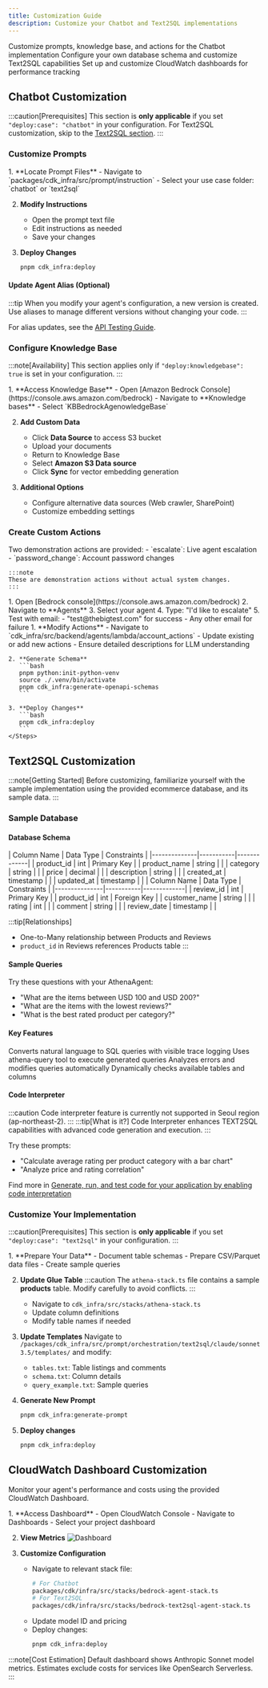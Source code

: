 ```yaml
---
title: Customization Guide
description: Customize your Chatbot and Text2SQL implementations
---
```



<CardGrid>
  <Card title="Chatbot Customization" icon="message">
    Customize prompts, knowledge base, and actions for the Chatbot implementation
  </Card>

  <Card title="Text2SQL Customization" icon="database">
    Configure your own database schema and customize Text2SQL capabilities
  </Card>

  <Card title="CloudWatch Dashboard Customization" icon="chart">
    Set up and customize CloudWatch dashboards for performance tracking
  </Card>
</CardGrid>

## Chatbot Customization

:::caution[Prerequisites]
This section is **only applicable** if you set `"deploy:case": "chatbot"` in your configuration.
For Text2SQL customization, skip to the [Text2SQL section](#text2sql-customization).
:::

### Customize Prompts

<Steps>
1. **Locate Prompt Files**
   - Navigate to `packages/cdk_infra/src/prompt/instruction`
   - Select your use case folder: `chatbot` or `text2sql`

2. **Modify Instructions**
   - Open the prompt text file
   - Edit instructions as needed
   - Save your changes

3. **Deploy Changes**
   ```bash
   pnpm cdk_infra:deploy
   ```
</Steps>

#### Update Agent Alias (Optional)

:::tip
When you modify your agent's configuration, a new version is created. Use aliases to manage different versions without changing your code.
:::

For alias updates, see the [API Testing Guide](/guides/api-testing-guide#update-agent-alias).

### Configure Knowledge Base

:::note[Availability]
This section applies only if `"deploy:knowledgebase": true` is set in your configuration.
:::

<Steps>
1. **Access Knowledge Base**
   - Open [Amazon Bedrock Console](https://console.aws.amazon.com/bedrock)
   - Navigate to **Knowledge bases**
   - Select `KBBedrockAgenowledgeBase`

2. **Add Custom Data**
   - Click **Data Source** to access S3 bucket
   - Upload your documents
   - Return to Knowledge Base
   - Select **Amazon S3 Data source**
   - Click **Sync** for vector embedding generation

3. **Additional Options**
   - Configure alternative data sources (Web crawler, SharePoint)
   - Customize embedding settings
</Steps>

### Create Custom Actions

<Tabs>
  <TabItem label="Sample Actions">
    Two demonstration actions are provided:
    - `escalate`: Live agent escalation
    - `password_change`: Account password changes

    :::note
    These are demonstration actions without actual system changes.
    :::
  </TabItem>

  <TabItem label="Testing">
    <Steps>
    1. Open [Bedrock console](https://console.aws.amazon.com/bedrock)
    2. Navigate to **Agents**
    3. Select your agent
    4. Type: "I'd like to escalate"
    5. Test with email:
       - "test@thebigtest.com" for success
       - Any other email for failure
    </Steps>
  </TabItem>

  <TabItem label="Customization">
    <Steps>
    1. **Modify Actions**
       - Navigate to `cdk_infra/src/backend/agents/lambda/account_actions`
       - Update existing or add new actions
       - Ensure detailed descriptions for LLM understanding

    2. **Generate Schema**
       ```bash
       pnpm python:init-python-venv
       source ./.venv/bin/activate
       pnpm cdk_infra:generate-openapi-schemas
       ```

    3. **Deploy Changes**
       ```bash
       pnpm cdk_infra:deploy
       ```
    </Steps>
  </TabItem>
</Tabs>

## Text2SQL Customization

:::note[Getting Started]
Before customizing, familiarize yourself with the sample implementation using the provided ecommerce database, and its sample data.
:::

### Sample Database

#### Database Schema

<Tabs>
  <TabItem label="Products Table">
    | Column Name  | Data Type | Constraints |
    |--------------|-----------|-------------|
    | product_id   | int       | Primary Key |
    | product_name | string    |             |
    | category     | string    |             |
    | price        | decimal   |             |
    | description  | string    |             |
    | created_at   | timestamp |             |
    | updated_at   | timestamp |             |
  </TabItem>

  <TabItem label="Reviews Table">
    | Column Name   | Data Type | Constraints |
    |---------------|-----------|-------------|
    | review_id     | int       | Primary Key |
    | product_id    | int       | Foreign Key |
    | customer_name | string    |             |
    | rating        | int       |             |
    | comment       | string    |             |
    | review_date   | timestamp |             |
  </TabItem>
</Tabs>

:::tip[Relationships]
- One-to-Many relationship between Products and Reviews
- `product_id` in Reviews references Products table
:::

#### Sample Queries

Try these questions with your AthenaAgent:
- "What are the items between USD 100 and USD 200?"
- "What are the items with the lowest reviews?"
- "What is the best rated product per category?"

#### Key Features

<CardGrid>
  <Card title="SQL Generation" icon="pencil">
    Converts natural language to SQL queries with visible trace logging
  </Card>

  <Card title="Query Execution" icon="rocket">
    Uses athena-query tool to execute generated queries
  </Card>

  <Card title="Error Handling" icon="error">
    Analyzes errors and modifies queries automatically
  </Card>

  <Card title="Schema Discovery" icon="document">
    Dynamically checks available tables and columns
  </Card>
</CardGrid>

#### Code Interpreter
:::caution
Code interpreter feature is currently not supported in Seoul region (ap-northeast-2).
:::
:::tip[What is it?]
Code Interpreter enhances TEXT2SQL capabilities with advanced code generation and execution.
:::

Try these prompts:
- "Calculate average rating per product category with a bar chart"
- "Analyze price and rating correlation"

Find more in [Generate, run, and test code for your application by enabling code interpretation](https://docs.aws.amazon.com/bedrock/latest/userguide/agents-code-interpretation.html)

### Customize Your Implementation

:::caution[Prerequisites]
This section is **only applicable** if you set `"deploy:case": "text2sql"` in your configuration.
:::

<Steps>
1. **Prepare Your Data**
   - Document table schemas
   - Prepare CSV/Parquet data files
   - Create sample queries

2. **Update Glue Table**
   :::caution
   The `athena-stack.ts` file contains a sample **products** table. Modify carefully to avoid conflicts.
   :::
   - Navigate to `cdk_infra/src/stacks/athena-stack.ts`
   - Update column definitions
   - Modify table names if needed

3. **Update Templates**
   Navigate to `/packages/cdk_infra/src/prompt/orchestration/text2sql/claude/sonnet3.5/templates/` and modify:
   - `tables.txt`: Table listings and comments
   - `schema.txt`: Column details
   - `query_example.txt`: Sample queries

4. **Generate New Prompt**
   ```bash
   pnpm cdk_infra:generate-prompt
   ```
5. **Deploy changes**
     ```bash
     pnpm cdk_infra:deploy
     ```
</Steps>

## CloudWatch Dashboard Customization

Monitor your agent's performance and costs using the provided CloudWatch Dashboard.

<Steps>
1. **Access Dashboard**
   - Open CloudWatch Console
   - Navigate to Dashboards
   - Select your project dashboard

2. **View Metrics**
   ![Dashboard](../../../assets/cdk/dashboard.png)

3. **Customize Configuration**
   - Navigate to relevant stack file:
     ```bash
     # For Chatbot
     packages/cdk/infra/src/stacks/bedrock-agent-stack.ts
     # For Text2SQL
     packages/cdk/infra/src/stacks/bedrock-text2sql-agent-stack.ts
     ```
   - Update model ID and pricing
   - Deploy changes:
     ```bash
     pnpm cdk_infra:deploy
     ```
</Steps>

:::note[Cost Estimation]
Default dashboard shows Anthropic Sonnet model metrics. Estimates exclude costs for services like OpenSearch Serverless.
:::